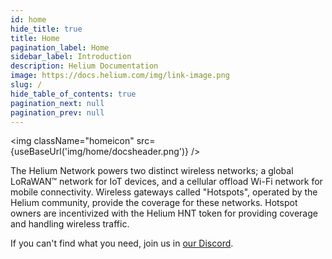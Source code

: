 ```yaml
---
id: home
hide_title: true
title: Home
pagination_label: Home
sidebar_label: Introduction
description: Helium Documentation
image: https://docs.helium.com/img/link-image.png
slug: /
hide_table_of_contents: true
pagination_next: null
pagination_prev: null
---
```



<img className="homeicon" src={useBaseUrl('img/home/docsheader.png')} />

The Helium Network powers two distinct wireless networks; a global LoRaWAN&trade; network for IoT
devices, and a cellular offload Wi-Fi network for mobile connectivity. Wireless gateways called
"Hotspots", operated by the Helium community, provide the coverage for these networks. Hotspot
owners are incentivized with the Helium HNT token for providing coverage and handling wireless
traffic.

If you can't find what you need, join us in [our Discord](https://discord.gg/helium).
